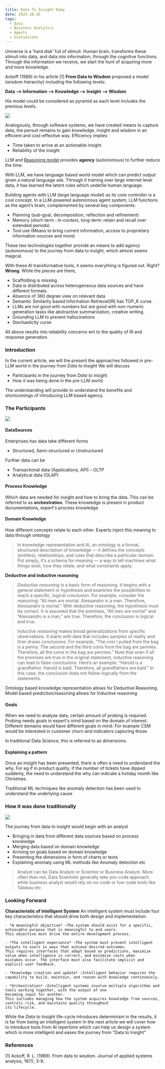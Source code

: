 ```yaml
---
title: Data To Insight Ramp
date: 2025-10-26
tags:
  - Data
  - Business Analytics
  - Agents
  - Evaluations
---
```


Universe is a ‘hard disk’ full of stimuli. Human brain, transforms these stimuli into data, and data into information, through the cognitive functions. Through
the information we receive, we start the hunt of acquiring more and more knowledge.

Ackoff (1989) in his article [1] **From Data to Wisdom**  proposed a model (wisdom hierarchy) including the following levels:

**Data --> Information --> Knowledge --> Insight --> Wisdom**

His model could be considered as pyramid as each level includes the previous levels.

![](./assets/journey.png)


Analogously, through software systems, we have created means to capture data, the persuit remains to gain knowledge, insight and wisdom
in an efficient and cost-effective way. Efficiency implies
- Time taken to arrive at an actionable insight
- Reliability of the insight

LLM and [Reasoning model](https://ai.mukeshkr.me/reasoners/) provides **agency** (autonomous) to further reduce the time.

With LLM, we have language based world model which can predict output given a natural language ask. Through it training over large internet level data,
it has learned the latent rules which underlie human language.

Building agents with LLM (large language model) as its core controller is a cool concept. In a LLM-powered autonomous agent system,
LLM functions as the agent’s brain, complemented by several key components:
- Planning (sub-goal, decomposition, reflection and refinement)
- Memory (short-term : in-context, long-term: retain and recall over extended periods)
- Tool use (Means to bring current information, access to proprietary information sources and more)

These two technologies together provide an means to add *agency* (autonomous) to the journey from data to insight, which almost seems magical.

With these AI transformative tools, it seems everything is figured out. Right? **Wrong**. While the pieces are there,
- Scaffolding is missing.
- Data is distributed across heterogeneous data sources and have different formats.
- Absence of 360 degree view on relevant data
- Semantic Similarity based Information Retrieval(IR) has TOP_K curse.
- LLMs are not good with numbers but are good with non-numeric generation tasks like abstractive summarization, creative writing.
- Grounding LLM to prevent hallucinations
- Stochasticity curse

All above results into reliability concerns wrt to the quality of IR and response generation.

### Introduction
In the current article, we will the present the approaches followed in pre-LLM world in the journey from *Data to Insight*
We will discuss
- Participants in the journey from *Data to insight*
- How it was being done in the pre-LLM world

The understanding will provide to understand the benefits and shortcomings of introducing LLM based agency.


### The Participants

![](./assets/participants.png)

#### DataSources
Enterprises has data take different forms
- Structured, Semi-structured or Unstructured

Further data can be
- Transactional data (Applications, API) - OLTP
- Analytical data (OLAP)

#### Process Knowledge
Which data are needed for insight and how to bring the data. This can be referred to as **orchestration**.
These knowledge is present in product documentations, expert's process knowledge.

#### Domain Knowledge
How different concepts relate to each other. Experts inject this meaning to data through ontology

> In knowledge representation and AI, an ontology is a formal, structured description of knowledge — it defines the concepts (entities), relationships, and rules that describe a particular domain.
Put simply, it’s a schema for meaning — a way to tell machines what things exist, how they relate, and what constraints apply.


**Deductive and inductive reasoning**
> *Deductive reasoning* is a basic form of reasoning. It begins with a general statement or hypothesis and examines
the possibilities to reach a specific, logical conclusion. For example, consider the reasoning: “All men are mortal.
Alessandro is a man. Therefore, Alessandro is mortal.” With deductive reasoning, the hypothesis must be correct.
It is assumed that the premises, “All men are mortal” and “Alessandro is a man,” are true. Therefore, the conclusion
is logical and true.

> *Inductive reasoning* makes broad generalizations from specific observations. It starts with data that includes
samples of reality and then draws conclusions. For example, “The coin I pulled from the bag is a penny.
The second and the third coins from the bag are pennies. Therefore, all the coins in the bag are pennies.”
Note that even if all the premises are true in the original statement, inductive reasoning can lead to false conclusions.
Here’s an example: “Harold is a grandfather. Harold is bald. Therefore, all grandfathers are bald.”
In this case, the conclusion does not follow logically from the statements.

Ontology based knowledge representation allows for Deductive Reasoning. Model based prediction/reasoning allows for Inductive reasoning

#### Goals
When we need to analyse data, certain amount of probing is required. Probing needs goals in expert's mind based on the domain of interest. Different domains
would have different goals in mind. For example CSM would be interested in customer churn and indicators capturing those.

In traditional Data Science, this is referred to as dimensions.

#### Explaining a pattern
Once an insight has been presented, there is often a need to understand the why. For eg if in product quality, if the number of
tickets have dipped suddenly, the need to understand the why can indicate a holiday month like Christmas.

Traditional ML techniques like anomaly detection has been used to understand the underlying cause


### How it was done traditionally

![](./assets/traditionally.png)



The journey from data to insight would begin with an analyst
- Bringing in data from different data sources based on process knowledge
- Merging data based on domain knowledge
- Arriving on goals based on domain knowledge
- Presenting the dimensions in form of charts or texts
- Explaining anomaly using ML methods like Anomaly detection etc

> Analyst can be Data Analyst or Scientist or Business Analyst.
> More often than not, Data Scientists generally take pro-code approach while business analyst would rely
> on no-code or low-code tools like Tableau etc



### Looking Forward



**Characteristic of Intelligent System**
An intelligent system must include four key characteristics that should drive both design and implementation:

    - *A meaningful objective* —The system should exist for a specific, achievable purpose that is meaningful to end users.
    This objective must drive the entire development process.

    - *The intelligent experience* —The system must present intelligent outputs to users in ways that achieve desired outcomes.
    This requires interfaces that adapt based on predictions, maximize value when intelligence is correct, and minimize costs when
    mistakes occur. The interface must also facilitate implicit and explicit user feedback.

    - *Knowledge creation and update* —Intelligent behavior requires the capability to build, maintain, and reason with knowledge continuously.

    - *Orchestration* —Intelligent systems involve multiple algorithms and tools working together, with the output of one
    becoming input for another.
    This includes managing how the system acquires knowledge from sources, controls risk, and maintains quality throughout
    its lifecycle.

While the *Data to Insight* life-cycle introduces determinism in the results, it is far from being an intelligent system
In the next article we will cover how to introduce tools from AI repertoire which can help us design a system which is more intelligent
and eases the journey from "Data to Insight"

### References
[1] Ackoff, R. L. (1989). From data to wisdom. Journal of applied systems analysis, 16(1), 3-9.